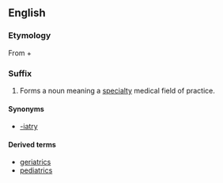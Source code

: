 ==English==
===Etymology===
From {{etyl|grc}} {{term|sc=polytonic|ιατρός|tr=iatros||doctor}} + {{term|-ics}}

===Suffix===
{{infl|en|suffix|cat=suffixes|sort=iatrics}}

# Forms a noun meaning a [[specialty]] medical field of practice.

====Synonyms====
*[[-iatry]]

====Derived terms====
*[[geriatrics]]
*[[pediatrics]]